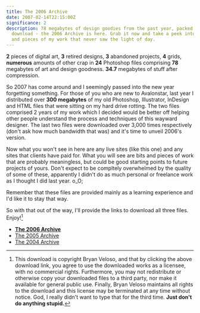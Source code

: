 ```yaml
---
title: The 2006 Archive
date: 2007-02-14T22:15:00Z
significance: 2
description: 78 megabytes of design goodies from the past year, packed into one
  download - the 2006 Archive is here. Grab it now and take a peek into the bits
  and pieces of my work that never saw the light of day.
---
```


**2** pieces of digital art, **3** retired designs, **3** abandoned projects, **4** grids, **numerous** amounts of other crap in **24** Photoshop files comprising **78** megabytes of art and design goodness. **34.7** megabytes of stuff after compression.

So 2007 has come around and I seemingly passed into the new year forgetting something. For those of you who are new to Avalonstar, last year I distributed over **300 megabytes** of my old Photoshop, Illustrator, InDesign and HTML files that were sitting on my hard drive rotting. The two files comprised 2 years of my work which I decided would be better off helping other people understand the process and techniques of this wayward designer. The last two files were downloaded over 3,000 times respectively (don't ask how much bandwidth that was) and it's time to unveil 2006's version.

Now what you won't see in here are any live sites (like this one) and any sites that clients have paid for. What you will see are bits and pieces of work that are probably meaningless, but could be good starting points to future projects of yours. Don't expect to be compltely overwhelmed by the quality of some of these, apparently I didn't do as much personal or freelance work as I thought I did last year. o_O;

Remember that these files are provided mainly as a learning experience and I'd like it to stay that way.

So with that out of the way, I'll provide the links to download all three files. Enjoy![^1]

- [**The 2006 Archive**][1]
- [The 2005 Archive][2]
- [The 2004 Archive][3]

[^1]: This download is copyright Bryan Veloso, and that by clicking the above download link, you agree to use the downloaded works as a licensee, with no commercial rights. Furthermore, you may not redistribute or otherwise copy your downloaded files to a third party, nor make it available for general public use. Finally, Bryan Veloso maintains all rights to the download and this license may be terminated at any time without notice. God, I really didn't want to type that for the third time. **Just don't do anything stupid.**

[1]: http://avalonstar.com/files/the2006archive.zip
[2]: http://avalonstar.com/files/the2005archive.zip
[3]: http://avalonstar.com/files/the2004archive.zip
